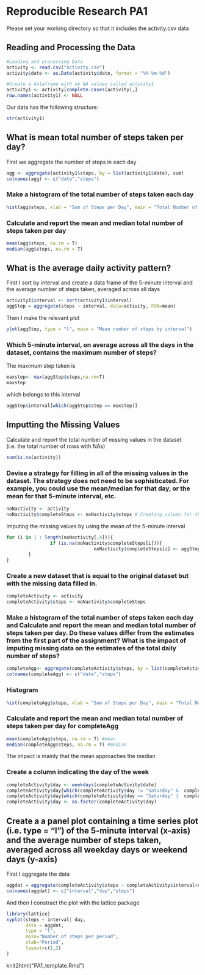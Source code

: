 Reproducible Research PA1
=========================

Please set your working directory so that it includes the activity.csv data

## Reading and Processing the Data
```r
#Loading and processing Data
activity <- read.csv("activity.csv")
activity$date <- as.Date(activity$date, format = "%Y-%m-%d")

#Create a dataframe with no NA values called activity1
activity1 <- activity[complete.cases(activity),]
row.names(activity1) <- NULL 
```

Our data has the following structure:
```r
str(activity1)
```

## What is mean total number of steps taken per day?

First we aggregate the number of steps in each day
```r
agg <- aggregate(activity1$steps, by = list(activity1$date), sum)
colnames(agg) <- c("date","steps")
```

### Make a histogram of the total number of steps taken each day
```r
hist(agg$steps, xlab = "Sum of Steps per Day", main = "Total Number of Steps taken each Day", col = "red")
```

### Calculate and report the mean and median total number of steps taken per day
```r
mean(agg$steps, na.rm = T) 
median(agg$steps, na.rm = T) 
```

## What is the average daily activity pattern?

First I sort by interval and create a data frame of the 5-minute interval  and the average number of steps taken, averaged across all days

```r
activity1$interval <- sort(activity1$interval)
aggStep = aggregate(steps ~ interval, data=activity, FUN=mean)
```

Then I make the relevant plot
```r
plot(aggStep, type = "l", main = "Mean number of steps by interval")
```

### Which 5-minute interval, on average across all the days in the dataset, contains the maximum number of steps?
The maximum step taken is
```r
maxstep<- max(aggStep$steps,na.rm=T) 
maxstep
```
which belongs to this interval
```r
aggStep$interval[which(aggStep$step == maxstep)] 
```

## Imputting the Missing Values

Calculate and report the total number of missing values in the dataset (i.e. the total number of rows with NAs)
```r
sum(is.na(activity))
```
### Devise a strategy for filling in all of the missing values in the dataset. The strategy does not need to be sophisticated. For example, you could use the mean/median for that day, or the mean for that 5-minute interval, etc.

```r
noNactivity <- activity
noNactivity$completeSteps <- noNactivity$steps # Creating column for the imputed values
```

Imputing the missing values by using the mean of the 5-minute interval
```r
for (i in 1 : length(noNactivity[,4])){   
                if (is.na(noNactivity$completeSteps[i])){
                                noNactivity$completeSteps[i] <- aggStep$Steps[which(aggStep$Interval == noNactivity$interval[i])]                                               
        }
}
```

### Create a new dataset that is equal to the original dataset but with the missing data filled in.
```r
completeActivity <- activity
completeActivity$steps <- noNactivity$completeSteps
```

### Make a histogram of the total number of steps taken each day and Calculate and report the mean and median total number of steps taken per day. Do these values differ from the estimates from the first part of the assignment? What is the impact of imputing missing data on the estimates of the total daily number of steps?

```r
completeAgg<- aggregate(completeActivity$steps, by = list(completeActivity$date), sum)
colnames(completeAgg) <- c("date","steps")
```
### Histogram
```r
hist(completeAgg$steps, xlab = "Sum of Steps per Day", main = "Total Number of Steps taken each Day", col = "green")
```

### Calculate and report the mean and median total number of steps taken per day for completeAgg
```r
mean(completeAgg$steps, na.rm = T) #mean
median(completeAgg$steps, na.rm = T) #median
```

The impact is mainly that the mean approaches the median

### Create a column indicating the day of the week

```r
completeActivity$day <- weekdays(completeActivity$date)
completeActivity$day[which(completeActivity$day != "Saturday" &  completeActivity$day != "Sunday")] <- "Weekday" 
completeActivity$day[which(completeActivity$day == "Saturday" |  completeActivity$day == "Sunday")] <- "Weekend" 
completeActivity$day <- as.factor(completeActivity$day)

```

## Create a a panel plot containing a time series plot (i.e. type = "l") of the 5-minute interval (x-axis) and the average number of steps taken, averaged across all weekday days or weekend days (y-axis)

First I aggregate the data

```r
aggdat = aggregate(completeActivity$steps ~ completeActivity$interval+completeActivity$day, data=completeActivity, FUN=mean)
colnames(aggdat) <- c("interval","day","steps")
```

And then I constract the plot with the lattice package

```r
library(lattice)
xyplot(steps ~ interval| day, 
       data = aggdat,
       type = "l",
       main="Number of steps per period",
       xlab="Period", 
       layout=c(1,2)
)
```


knit2html("PA1_template.Rmd")


